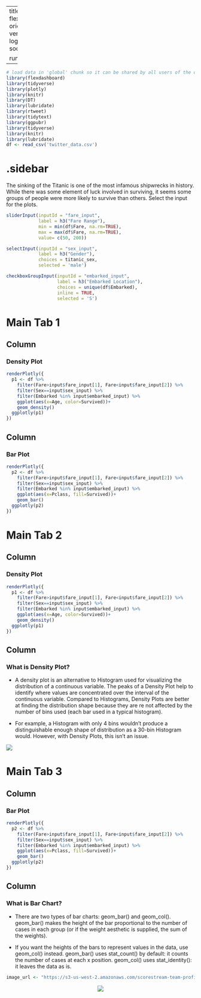 
---
title: "Twitter Data"
output: 
  flexdashboard::flex_dashboard:
    orientation: columns
    vertical_layout: fill
    logo: logo.png
    source_code: embed
    social: menu

runtime: shiny
---

```r
# load data in 'global' chunk so it can be shared by all users of the dashboard
library(flexdashboard)
library(tidyverse)
library(plotly)
library(knitr)
library(DT)
library(lubridate)
library(rtweet) 
library(tidytext)
library(ggpubr) 
library(tidyverse) 
library(knitr)
library(lubridate)
df <- read_csv('twitter_data.csv')

```

{.sidebar}
=======================================================================

The sinking of the Titanic is one of the most infamous shipwrecks in history. While there was some element of luck involved in surviving, it seems some groups of people were more likely to survive than others.  Select the input for the plots. 


```r
sliderInput(inputId = "fare_input",
            label = h3("Fare Range"),
            min = min(df$Fare, na.rm=TRUE),
            max = max(df$Fare, na.rm=TRUE),
            value= c(50, 200))

selectInput(inputId = "sex_input", 
            label = h3("Gender"),
            choices = titanic_sex, 
            selected = 'male')

checkboxGroupInput(inputId = "embarked_input", 
                   label = h3("Embarked Location"),
                   choices = unique(df$Embarked), 
                   inline = TRUE,
                   selected = 'S')
```

Main Tab 1
=======================================================================

Column {data-width=500}
-----------------------------------------------------------------------

### Density Plot

```r
renderPlotly({
  p1 <- df %>% 
    filter(Fare>input$fare_input[1], Fare<input$fare_input[2]) %>% 
    filter(Sex==input$sex_input) %>% 
    filter(Embarked %in% input$embarked_input) %>% 
    ggplot(aes(x=Age, color=Survived))+
    geom_density()
  ggplotly(p1)
})
```

Column {data-width=500}
-----------------------------------------------------------------------

### Bar Plot

```r
renderPlotly({
  p2 <- df %>% 
    filter(Fare>input$fare_input[1], Fare<input$fare_input[2]) %>% 
    filter(Sex==input$sex_input) %>% 
    filter(Embarked %in% input$embarked_input) %>%  
    ggplot(aes(x=Pclass, fill=Survived))+
    geom_bar()
  ggplotly(p2)
})
```


Main Tab 2
=======================================================================

Column {data-width=500}
-----------------------------------------------------------------------

### Density Plot

```r
renderPlotly({
  p1 <- df %>% 
    filter(Fare>input$fare_input[1], Fare<input$fare_input[2]) %>% 
    filter(Sex==input$sex_input) %>% 
    filter(Embarked %in% input$embarked_input) %>% 
    ggplot(aes(x=Age, color=Survived))+
    geom_density()
  ggplotly(p1)
})
```

Column {data-width=500}
-----------------------------------------------------------------------

### What is Density Plot?

- A density plot is an alternative to Histogram used for visualizing the distribution of a continuous variable. The peaks of a Density Plot help to identify where values are concentrated over the interval of the continuous variable. Compared to Histograms, Density Plots are better at finding the distribution shape because they are re not affected by the number of bins used (each bar used in a typical histogram).

- For example, a Histogram with only 4 bins wouldn’t produce a distinguishable enough shape of distribution as a 30-bin Histogram would. However, with Density Plots, this isn’t an issue.

![](https://datavizcatalogue.com/methods/images/top_images/SVG/density_plot.svg)



Main Tab 3
=======================================================================

Column {data-width=500}
-----------------------------------------------------------------------

### Bar Plot

```r
renderPlotly({
  p2 <- df %>% 
    filter(Fare>input$fare_input[1], Fare<input$fare_input[2]) %>% 
    filter(Sex==input$sex_input) %>% 
    filter(Embarked %in% input$embarked_input) %>%  
    ggplot(aes(x=Pclass, fill=Survived))+
    geom_bar()
  ggplotly(p2)
})
```

Column {data-width=500}
-----------------------------------------------------------------------

### What is Bar Chart?

- There are two types of bar charts: geom_bar() and geom_col(). geom_bar() makes the height of the bar proportional to the number of cases in each group (or if the weight aesthetic is supplied, the sum of the weights). 

- If you want the heights of the bars to represent values in the data, use geom_col() instead. geom_bar() uses stat_count() by default: it counts the number of cases at each x position. geom_col() uses stat_identity(): it leaves the data as is.

```r
image_url <- "https://s3-us-west-2.amazonaws.com/scorestream-team-profile-pictures/274145/20181010232546_702_mascot300.png"
```
<center><img src="`r image_url`"></center>

